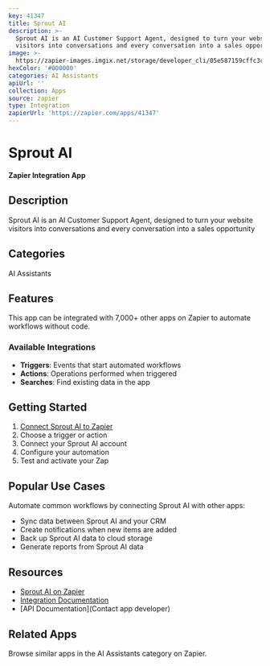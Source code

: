 ```yaml
---
key: 41347
title: Sprout AI
description: >-
  Sprout AI is an AI Customer Support Agent, designed to turn your website
  visitors into conversations and every conversation into a sales opportunity
image: >-
  https://zapier-images.imgix.net/storage/developer_cli/05e587159cffc3caadddbf2fd65e50c6.png?auto=format%2Ccompress&ixlib=python-3.0.0&q=50
hexColor: '#000000'
categories: AI Assistants
apiUrl: ''
collection: Apps
source: zapier
type: Integration
zapierUrl: 'https://zapier.com/apps/41347'
---
```

# Sprout AI

**Zapier Integration App**

## Description

Sprout AI is an AI Customer Support Agent, designed to turn your website visitors into conversations and every conversation into a sales opportunity

## Categories

AI Assistants

## Features

This app can be integrated with 7,000+ other apps on Zapier to automate workflows without code.

### Available Integrations

- **Triggers**: Events that start automated workflows
- **Actions**: Operations performed when triggered
- **Searches**: Find existing data in the app

## Getting Started

1. [Connect Sprout AI to Zapier](https://zapier.com/apps/41347)
2. Choose a trigger or action
3. Connect your Sprout AI account
4. Configure your automation
5. Test and activate your Zap

## Popular Use Cases

Automate common workflows by connecting Sprout AI with other apps:

- Sync data between Sprout AI and your CRM
- Create notifications when new items are added
- Back up Sprout AI data to cloud storage
- Generate reports from Sprout AI data

## Resources

- [Sprout AI on Zapier](https://zapier.com/apps/41347)
- [Integration Documentation](https://zapier.com/apps/41347/integrations)
- [API Documentation](Contact app developer)

## Related Apps

Browse similar apps in the AI Assistants category on Zapier.

